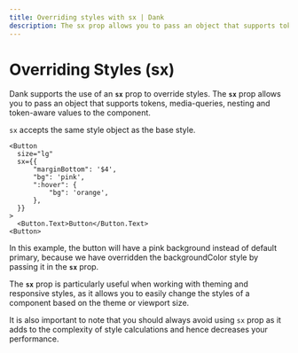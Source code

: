 ```yaml
---
title: Overriding styles with sx | Dank
description: The sx prop allows you to pass an object that supports tokens, media-queries, nesting and token-aware values to the component.
---
```



<Meta title="api/Overriding Styles (sx)" />

# Overriding Styles (sx)

Dank supports the use of an **`sx`** prop to override styles. The **`sx`** prop allows you to pass an object that supports tokens, media-queries, nesting and token-aware values to the component.

`sx` accepts the same style object as the base style.

```tsx
<Button
  size="lg"
  sx={{
      "marginBottom": '$4',
      "bg": 'pink',
      ":hover": {
          "bg": 'orange',
      },
  }}
>
  <Button.Text>Button</Button.Text>
<Button>
```

In this example, the button will have a pink background instead of default primary, because we have overridden the backgroundColor style by passing it in the **`sx`** prop.

The **`sx`** prop is particularly useful when working with theming and responsive styles, as it allows you to easily change the styles of a component based on the theme or viewport size.

It is also important to note that you should always avoid using `sx` prop as it adds to the complexity of style calculations and hence decreases your performance.
